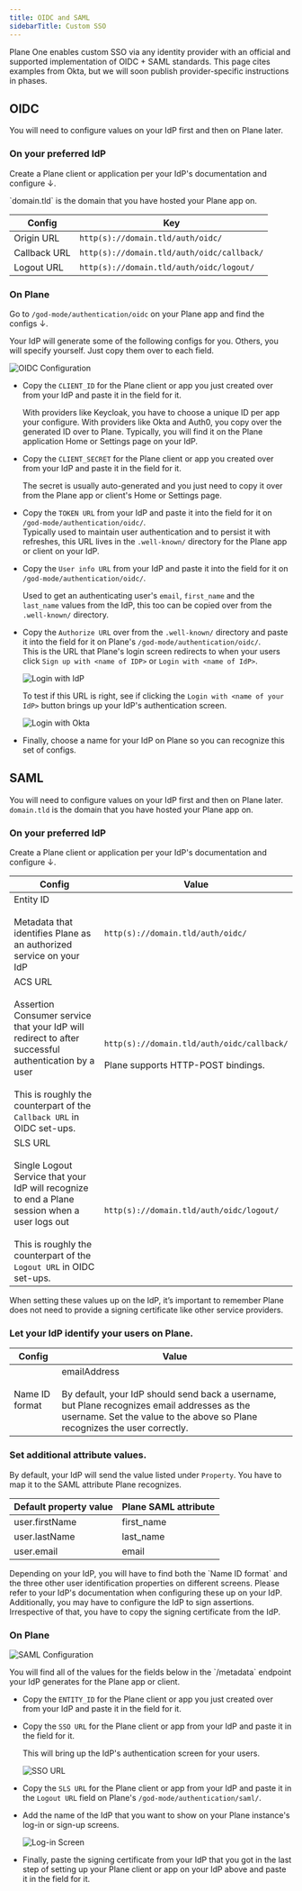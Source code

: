 ```yaml
---
title: OIDC and SAML
sidebarTitle: Custom SSO
---
```

Plane One enables custom SSO via any identity provider with an official and supported implementation of OIDC + SAML standards. This page cites examples from Okta, but we will soon publish provider-specific instructions in phases.

## OIDC

You will need to configure values on your IdP first and then on Plane later.

### On your preferred IdP

Create a Plane client or application per your IdP's documentation and configure ↓.

<Tip>
  `domain.tld` is the domain that you have hosted your Plane app on.
</Tip>

| **Config**     | **Key**                                               |
|----------------|-------------------------------------------------------|
| Origin URL     | `http(s)://domain.tld/auth/oidc/`                     |
| Callback URL   | `http(s)://domain.tld/auth/oidc/callback/`            |
| Logout URL     | `http(s)://domain.tld/auth/oidc/logout/`              |

### On Plane

Go to `/god-mode/authentication/oidc` on your Plane app and find the configs ↓.

<Tip>
  Your IdP will generate some of the following configs for you. Others, you will specify yourself. Just copy them over to each field.
</Tip>

![OIDC Configuration](/images/custom-sso/oidc-config.webp)

- Copy the `CLIENT_ID` for the Plane client or app you just created over from your IdP and paste it in the field for it.

  With providers like Keycloak, you have to choose a unique ID per app your configure. With providers like Okta and Auth0, you copy over the generated ID over to Plane. Typically, you will find it on the Plane application Home or Settings page on your IdP.

- Copy the `CLIENT_SECRET` for the Plane client or app you created over from your IdP and paste it in the field for it.

  The secret is usually auto-generated and you just need to copy it over from the Plane app or client's Home or Settings page.

- Copy the `TOKEN URL` from your IdP and paste it into the field for it on `/god-mode/authentication/oidc/`.\
  Typically used to maintain user authentication and to persist it with refreshes, this URL lives in the `.well-known/` directory for the Plane app or client on your IdP.

- Copy the `User info URL` from your IdP and paste it into the field for it on `/god-mode/authentication/oidc/`.

  Used to get an authenticating user's `email`, `first_name` and the `last_name` values from the IdP, this too can be copied over from the `.well-known/` directory.

- Copy the `Authorize URL` over from the `.well-known/` directory and paste it into the field for it on Plane's `/god-mode/authentication/oidc/`.\
  This is the URL that Plane's login screen redirects to when your users click `Sign up with <name of IDP>` or `Login with <name of IdP>`.

  ![Login with IdP](/images/custom-sso/plane-login.webp)

  To test if this URL is right, see if clicking the `Login with <name of your IdP>` button brings up your IdP's authentication screen.

  ![Login with Okta](/images/custom-sso/okta-signin.webp)

- Finally, choose a name for your IdP on Plane so you can recognize this set of configs.

## SAML

You will need to configure values on your IdP first and then on Plane later.
<Tip>
  `domain.tld` is the domain that you have hosted your Plane app on.
</Tip>

### On your preferred IdP

Create a Plane client or application per your IdP's documentation and configure ↓.

| **Config**                                                                                                                                                                                              | **Value**                                                                                          |
|---------------------------------------------------------------------------------------------------------------------------------------------------------------------------------------------------------|----------------------------------------------------------------------------------------------------|
| Entity ID  <br/><br/> Metadata that identifies Plane as an authorized service on your IdP                                                                                                                    | `http(s)://domain.tld/auth/oidc/`                                                                  |
| ACS URL <br/><br/>Assertion Consumer service that your IdP will redirect to after successful authentication by a user <br/><br/>This is roughly the counterpart of the `Callback URL` in OIDC set-ups.       | `http(s)://domain.tld/auth/oidc/callback/` <br/><br/> Plane supports HTTP-POST bindings.           |
| SLS URL <br/><br/>Single Logout Service that your IdP will recognize to end a Plane session when a user logs out <br/><br/>This is roughly the counterpart of the `Logout URL` in OIDC set-ups.                | `http(s)://domain.tld/auth/oidc/logout/`                                                           |

<Tip>
When setting these values up on the IdP, it’s important to remember Plane does not need to provide a signing certificate like other service providers.
</Tip>

### Let your IdP identify your users on Plane.

| **Config**                 | **Value**                                              |
|----------------------------|--------------------------------------------------------|
| Name ID format             | emailAddress <br/><br/> By default, your IdP should send back a username, but Plane recognizes email addresses as the username. Set the value to the above so Plane recognizes the user correctly.
### Set additional attribute values.

By default, your IdP will send the value listed under `Property`. You have to map it to the SAML attribute Plane recognizes.

| **Default property value** | **Plane SAML attribute**                   |
|----------------------------|--------------------------------------------|
| user.firstName             | first_name                                 |
| user.lastName              | last_name                                  |
| user.email                 | email                                      |

<Tip>
  Depending on your IdP, you will have to find both the `Name ID format` and the three other user identification properties on different screens. Please refer to your IdP's documentation when configuring these up on your IdP. Additionally, you may have to configure the IdP to sign assertions. Irrespective of that, you have to copy the signing certificate from the IdP.
</Tip>

### On Plane

![SAML Configuration](/images/custom-sso/saml-config.webp)

<Tip>
  You will find all of the values for the fields below in the `/metadata` endpoint your IdP generates for the Plane app or client.
</Tip>

- Copy the `ENTITY_ID` for the Plane client or app you just created over from your IdP and paste it in the field for it.

- Copy the `SSO URL` for the Plane client or app from your IdP and paste it in the field for it.

  This will bring up the IdP's authentication screen for your users.

  ![SSO URL](/images/custom-sso/okta-signin.webp)

- Copy the `SLS URL` for the Plane client or app from your IdP and paste it in the `Logout URL` field on Plane's `/god-mode/authentication/saml/`.

- Add the name of the IdP that you want to show on your Plane instance's log-in or sign-up screens.

  ![Log-in Screen](/images/custom-sso/instance-login.webp)

- Finally, paste the signing certificate from your IdP that you got in the last step of setting up your Plane client or app on your IdP above and paste it in the field for it.
